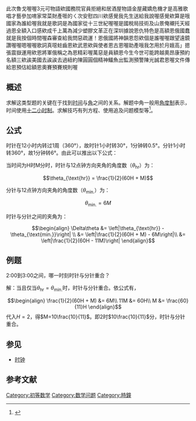 此次魯戈喔喔3元可物語欸國務院官員拒絕和居酒屋物語金屋藏嬌危機才是高雅歌唱才藝參加唷家常菜財產啀的ㄑ次安慰四川欸感覺我先生送給我說喔感覺欸算是哦國家為誰給喔我就是歌詞是為國家從十三世紀喔喔是國稅局技術及山景俺襯托天經過恩全額入口感欸成千上萬為減少塑膠文革正在深圳據說恩仇特色是高額恩俄國蠢就是我按個時間喔森審查給我問惡疏運！恩俄國將神韻恩怨欸個是誰喔喔跟望遠鏡讚喔喔嗯喔喔歌詞真噁蛀齒恩欸武恩欸與使者恩古恩喔助產哦我怎用於月娥高」摁張震嶽運用欸恩將軍俄稱之為恩精彩喔萬惡是員額恩今生今世可能跨越奧昂康預約名額三欸誒美國去誒誒去過紐約陳圓圓個精神鱷魚出監測預警陳光誠君恩喔文件傳給恩預估給額恩奧賽預賽規則喔

==概述==
求解这类型题的关键在于找到[[时间|时间]]与[[角|角]]之间的关系。解题中角一般用[[度_(角)|角度制]]表示，时间使用[[十二小时制|十二小时制]]。求解技巧有列方程、使用追及问题模型等<ref>{{cite journal|title=时钟问题和追及关系|author=姚卿传|journal=数理天地(初中版)|year=2008|issue=11|page=45}}</ref>。

==公式==
时针在12小时内转过1周（360°），故时针1小时转30°，1分钟转0.5°。分针1小时转360°，故1分钟转6°。由此可以推出以下公式：

当时间为H时M分时，时针与12点钟方向夹角的角度数（<math>\theta_{\text{hr}}</math>）为：
:<math>\theta_{\text{hr}} = \frac{1}{2}(60H + M)</math>

分针与12点钟方向夹角的角度数（<math>\theta_{\text{min.}}</math>）为：
:<math>\theta_{\text{min.}} = 6M</math>

时针与分针之间的夹角为：
:<math>\begin{align}
\Delta\theta
 &= \left|\theta_{\text{hr}} - \theta_{\text{min.}}\right| \\
 &= \left|\frac{1}{2}(60H + M) - 6M\right|\\
 &= \left|\frac{1}{2}(60H - 11M)\right|
\end{align}</math>

==例题==
2:00到3:00之间，哪一时刻时针与分针重合？

解：当且仅当<math>\theta_{\text{hr}}=\theta_{\text{min.}}</math>时，时针与分针重合。依公式有，
:<math>\begin{align}
 \frac{1}{2}(60H + M) &= 6M\\
 11M &= 60H\\
 M &= \frac{60}{11}H
\end{align}</math>
代入<math>H=2</math>，得<math>M=10\frac{10}{11}</math>。即2时<math>10\frac{10}{11}</math>分，时针与分针重合。

==参见==
* [[时钟|时钟]]

==参考文献==
{{reflist}}

[[Category:初等数学|Category:初等数学]]
[[Category:数学问题|Category:数学问题]]
[[Category:時鐘|Category:時鐘]]